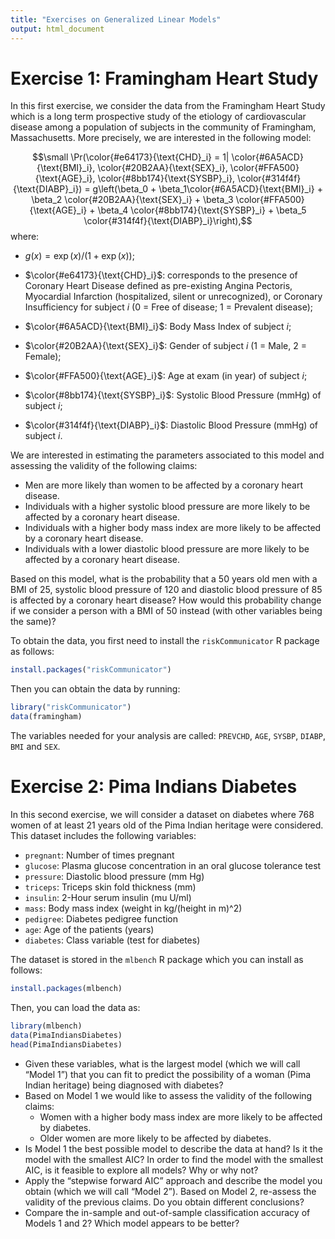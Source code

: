```yaml
---
title: "Exercises on Generalized Linear Models"
output: html_document
---
```


# Exercise 1: Framingham Heart Study

In this first exercise, we consider the data from the Framingham Heart Study which is a long term prospective study of the etiology of cardiovascular disease among a population of subjects in the community of Framingham, Massachusetts. More precisely, we are interested in the following model:

$$\small \Pr(\color{#e64173}{\text{CHD}_i} = 1| \color{#6A5ACD}{\text{BMI}_i}, \color{#20B2AA}{\text{SEX}_i}, \color{#FFA500}{\text{AGE}_i}, \color{#8bb174}{\text{SYSBP}_i},  \color{#314f4f}{\text{DIABP}_i}) = g\left(\beta_0 + \beta_1\color{#6A5ACD}{\text{BMI}_i} + \beta_2 \color{#20B2AA}{\text{SEX}_i} + \beta_3 \color{#FFA500}{\text{AGE}_i} + \beta_4 \color{#8bb174}{\text{SYSBP}_i} + \beta_5 \color{#314f4f}{\text{DIABP}_i}\right),$$
where:

- $g(x) = \exp(x)/(1 + \exp(x))$;

- $\color{#e64173}{\text{CHD}_i}$: corresponds to the presence of Coronary Heart Disease defined as pre-existing Angina Pectoris, Myocardial Infarction (hospitalized, silent or unrecognized), or Coronary Insufficiency for subject $i$ (0 = Free of disease; 1 = Prevalent disease);

- $\color{#6A5ACD}{\text{BMI}_i}$: Body Mass Index of subject $i$;

- $\color{#20B2AA}{\text{SEX}_i}$: Gender of subject $i$ (1 = Male, 2 = Female);

- $\color{#FFA500}{\text{AGE}_i}$: Age at exam (in year) of subject $i$;

- $\color{#8bb174}{\text{SYSBP}_i}$: Systolic Blood Pressure (mmHg) of subject $i$;

- $\color{#314f4f}{\text{DIABP}_i}$: Diastolic Blood Pressure (mmHg) of subject $i$.

We are interested in estimating the parameters associated to this model and assessing the validity of the following claims:

- Men are more likely than women to be affected by a coronary heart disease.
- Individuals with a higher systolic blood pressure are more likely to be affected by a coronary heart disease.
- Individuals with a higher body mass index are more likely to be affected by a coronary heart disease.
- Individuals with a lower diastolic blood pressure are more likely to be affected by a coronary heart disease.

Based on this model, what is the probability that a 50 years old men with a BMI of 25, systolic blood pressure of 120 and diastolic blood pressure of 85 is affected by a coronary heart disease? How would this probability change if we consider a person with a BMI of 50 instead (with other variables being the same)? 

To obtain the data, you first need to install the `riskCommunicator` R package as follows:

```r
install.packages("riskCommunicator")
```

Then you can obtain the data by running:
 
```r
library("riskCommunicator")
data(framingham)
```

The variables needed for your analysis are called: `PREVCHD`, `AGE`, `SYSBP`, `DIABP`, `BMI` and `SEX`.



# Exercise 2: Pima Indians Diabetes

In this second exercise, we will consider a dataset on diabetes where 768 women of at least 21 years old of the Pima Indian heritage were considered. This dataset includes the following variables:

- `pregnant`: Number of times pregnant
- `glucose`: Plasma glucose concentration in an oral glucose tolerance test
- `pressure`: Diastolic blood pressure (mm Hg)
- `triceps`: Triceps skin fold thickness (mm)
- `insulin`: 2-Hour serum insulin (mu U/ml)
- `mass`: Body mass index (weight in kg/(height in m)^2)
- `pedigree`: Diabetes pedigree function
- `age`: Age of the patients (years)
- `diabetes`: Class variable (test for diabetes)

The dataset is stored in the `mlbench` R package which you can install as follows:

```r
install.packages(mlbench)
```

Then, you can load the data as:

```r
library(mlbench)
data(PimaIndiansDiabetes)
head(PimaIndiansDiabetes)
```

- Given these variables, what is the largest model (which we will call "Model 1") that you can fit to predict the possibility of a woman (Pima Indian heritage) being diagnosed with diabetes?
- Based on Model 1 we would like to assess the validity of the following claims:
    - Women with a higher body mass index are more likely to be affected by diabetes.
    - Older women are more likely to be affected by diabetes.
- Is Model 1 the best possible model to describe the data at hand? Is it the model with the smallest AIC? In order to find the model with the smallest AIC, is it feasible to explore all models? Why or why not?
- Apply the "stepwise forward AIC" approach and describe the model you obtain (which we will call "Model 2"). Based on Model 2, re-assess the validity of the previous claims. Do you obtain different conclusions?
- Compare the in-sample and out-of-sample classification accuracy of Models 1 and 2? Which model appears to be better?


